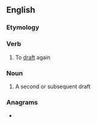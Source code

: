 ==English==

===Etymology===
{{prefix|en|re|draft}}

===Verb===
{{en-verb}}

# To [[draft]] again

===Noun===
{{en-noun}}

# A second or subsequent draft

===Anagrams===
* {{anagrams|en|drafter}}